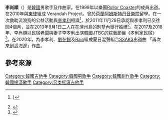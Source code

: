{{Refimprove|time=2020-10-08T12:55:31+00:00}}
'''李尚順'''（{{bd|1974年|8月5日}}）是[[韓國|韓國]]男歌手及作曲家。在1999年以樂團[[Rollor_Coaster|Rollor Coaster]]的成員出道。在2010年與[[東律|東律]]組成 Verandah Project。曾於[[荷蘭|荷蘭]][[阿姆斯特丹音樂院|阿姆斯特丹音樂院]]留學。在一次救助流浪狗的公益活動與[[李孝利|李孝利]]相識<ref>{{cite news |author1=黃伊玲 |title=李孝利李尚順結婚八年熱吻片放閃　網民：嫁給醜窮男卻收穫真愛情 |url=https://www.hk01.com/談情說性/466228/李孝利李尚順結婚八年熱吻片放閃-網民-嫁給醜窮男卻收穫真愛情 |accessdate=2020-10-08 date=2013-09-01 |archive-date=2020-10-15 |archive-url=https://web.archive.org/web/20201015095336/https://www.hk01.com/%E8%AB%87%E6%83%85%E8%AA%AA%E6%80%A7/466228/%E6%9D%8E%E5%AD%9D%E5%88%A9%E6%9D%8E%E5%B0%9A%E9%A0%86%E7%B5%90%E5%A9%9A%E5%85%AB%E5%B9%B4%E7%86%B1%E5%90%BB%E7%89%87%E6%94%BE%E9%96%83-%E7%B6%B2%E6%B0%91-%E5%AB%81%E7%B5%A6%E9%86%9C%E7%AA%AE%E7%94%B7%E5%8D%BB%E6%94%B6%E7%A9%AB%E7%9C%9F%E6%84%9B%E6%83%85 |dead-url=no }}}</ref>，於2011年11月28日承認與李孝利已交往回4個月，並在2013年9月1日二人在在濟州島的別墅內舉行婚禮<ref>{{cite news |author1=周文韜 |title=李孝利大婚幸福美艷 韓網民痛苦送祝福 |url=https://news.sina.com.tw/article/20130901/10551877.html |accessdate=2020-10-08 |publisher=北京新浪網 |date=2013-09-01 |archive-date=2020-10-09 |archive-url=https://web.archive.org/web/20201009121211/https://news.sina.com.tw/article/20130901/10551877.html |dead-url=no }}</ref>。在2017及2018年，李尚順以民宿老闆與妻子李孝利出演韓國JTBC的綜藝節目《孝利家民宿》<ref>{{cite news |author1=Sani |title=《孝利家民宿》第二季來了！ 明年1月錄製，展現濟州島冬季之美 |url=https://www.koreastardaily.com/tc/news/100597 |accessdate=2020-10-08 |work=Korea Star Daily |date=2017-12-08}}</ref>。在2020年，為李孝利、[[劉在錫|劉在錫]]及[[Rain|Rain]]組成夏日混聲組合[[SSAK3|SSAK3]]出道曲 「再次來到這海邊」作曲。

==參考來源==
{{reflist}}

{{Korea-bio-stub}}
[[Category:韓國吉他手|Category:韓國吉他手]]
[[Category:韓國男歌手|Category:韓國男歌手]]
[[Category:韓國創作歌手|Category:韓國創作歌手]]
[[Category:韓國搖滾歌手|Category:韓國搖滾歌手]]
[[Category:另类摇滚吉他手|Category:另类摇滚吉他手]]